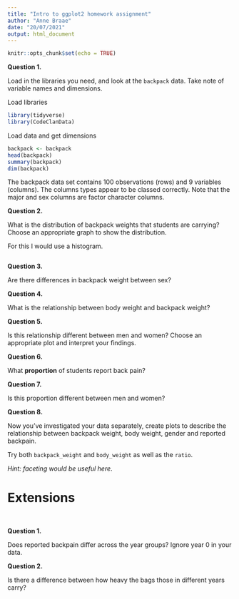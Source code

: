 ```yaml
---
title: "Intro to ggplot2 homework assignment"
author: "Anne Braae"
date: "20/07/2021"
output: html_document
---
```


```r
knitr::opts_chunk$set(echo = TRUE)
```

**Question 1.**  

Load in the libraries you need, and look at the `backpack` data. Take note of variable names and dimensions. 

Load libraries
```r
library(tidyverse)
library(CodeClanData)
```
Load data and get dimensions
```r
backpack <- backpack
head(backpack)
summary(backpack)
dim(backpack)
```
  The backpack data set contains 100 observations (rows) and 9 variables (columns).
  The columns types appear to be classed correctly. Note that the major and sex columns are factor character columns.


**Question 2.**

What is the distribution of backpack weights that students are carrying? Choose an appropriate graph to show the distribution. 

For this I would use a histogram.

```r

```



**Question 3.**  

Are there differences in backpack weight between sex?   


**Question 4.**  

What is the relationship between body weight and backpack weight?


**Question 5.**  

Is this relationship different between men and women? Choose an appropriate plot and interpret your findings.  


**Question 6.**  

What **proportion** of students report back pain?   


**Question 7.**  

Is this proportion different between men and women? 


**Question 8.**  

Now you've investigated your data separately, create plots to describe the relationship between backpack weight, body weight, gender and reported backpain.

Try both `backpack_weight` and `body_weight` as well as the `ratio`.   

*Hint: faceting would be useful here*.   

# Extensions

<br>

**Question 1.** 

Does reported backpain differ across the year groups? Ignore year 0 in your data.  


**Question 2.** 

Is there a difference between how heavy the bags those in different years carry?




